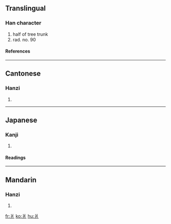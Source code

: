 ==Translingual==
===Han character===
{{Han char|rn=90|rad=爿|as=00|sn=4|four=2220<sub>0</sub>|canj=女中一 (VLM)}}
# half of tree trunk
# rad. no. 90
====References====
{{Han ref|kx=0691.090|dkj=19758|dj=1104.050|hdz=42374.010|uh=723F|ud=29247|bh=C962|bd=51554}}

----
==Cantonese==
===Hanzi===
{{yue-hanzi|jyut=|y=baan2, cheung4}}
# {{defn|Cantonese}}

----
==Japanese==
===Kanji===
{{ja-kanji|grade=|rs=爿00}}
# {{defn|Japanese}} 
====Readings====
{{ja-readings|on=[[しょう]] (shō)|kun=[[だい]] (dai), [[きぎれ]] (kigire)}}

----
==Mandarin==
===Hanzi===
{{cmn-hanzi|pin=[[qiáng]] ([[qiang2]])|wg=ch'iang<sup>2</sup>}}
# {{defn|Mandarin}}

[[fr:爿]]
[[ko:爿]]
[[hu:爿]]
